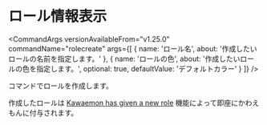 
# ロール情報表示

<CommandArgs
  versionAvailableFrom="v1.25.0"
  commandName="rolecreate"
  args={[
    {
      name: 'ロール名',
      about: '作成したいロールの名前を指定します。'
    },
    {
      name: 'ロールの色',
      about: '作成したいロールの色を指定します。',
      optional: true,
      defaultValue: 'デフォルトカラー'
    }
  ]}
/>

コマンドでロールを作成します。

作成したロールは [Kawaemon has given a new role](../features/kawaemon) 機能によって即座にかわえもんに付与されます。
